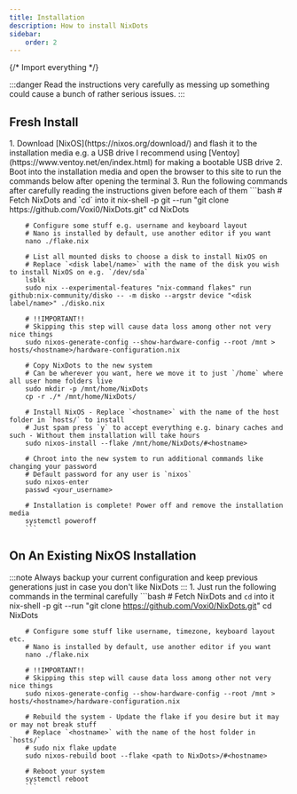 ```yaml
---
title: Installation
description: How to install NixDots
sidebar:
    order: 2
---
```

{/* Import everything */}

:::danger
Read the instructions very carefully as messing up something could cause a bunch of rather serious issues.
:::

## Fresh Install
<Steps>
	1. Download [NixOS](https://nixos.org/download/) and flash it to the installation media e.g. a USB drive
		I recommend using [Ventoy](https://www.ventoy.net/en/index.html) for making a bootable USB drive
	2. Boot into the installation media and open the browser to this site to run the commands below after opening the terminal
	3. Run the following commands after carefully reading the instructions given before each of them
		```bash
		# Fetch NixDots and `cd` into it
		nix-shell -p git --run "git clone https://github.com/Voxi0/NixDots.git"
		cd NixDots

		# Configure some stuff e.g. username and keyboard layout
		# Nano is installed by default, use another editor if you want
		nano ./flake.nix

		# List all mounted disks to choose a disk to install NixOS on
		# Replace `<disk label/name>` with the name of the disk you wish to install NixOS on e.g. `/dev/sda`
		lsblk
		sudo nix --experimental-features "nix-command flakes" run github:nix-community/disko -- -m disko --argstr device "<disk label/name>" ./disko.nix

		# !!IMPORTANT!!
		# Skipping this step will cause data loss among other not very nice things
		sudo nixos-generate-config --show-hardware-config --root /mnt > hosts/<hostname>/hardware-configuration.nix

		# Copy NixDots to the new system
		# Can be wherever you want, here we move it to just `/home` where all user home folders live
		sudo mkdir -p /mnt/home/NixDots
		cp -r ./* /mnt/home/NixDots/

		# Install NixOS - Replace `<hostname>` with the name of the host folder in `hosts/` to install
		# Just spam press `y` to accept everything e.g. binary caches and such - Without them installation will take hours
		sudo nixos-install --flake /mnt/home/NixDots/#<hostname>

		# Chroot into the new system to run additional commands like changing your password
		# Default password for any user is `nixos`
		sudo nixos-enter
		passwd <your_username>

		# Installation is complete! Power off and remove the installation media
		systemctl poweroff
		```
</Steps>

## On An Existing NixOS Installation
:::note
Always backup your current configuration and keep previous generations just in case you don't like NixDots
:::
<Steps>
	1. Just run the following commands in the terminal carefully
		```bash
		# Fetch NixDots and `cd` into it
		nix-shell -p git --run "git clone https://github.com/Voxi0/NixDots.git"
		cd NixDots

		# Configure some stuff like username, timezone, keyboard layout etc.
		# Nano is installed by default, use another editor if you want
		nano ./flake.nix

		# !!IMPORTANT!!
		# Skipping this step will cause data loss among other not very nice things
		sudo nixos-generate-config --show-hardware-config --root /mnt > hosts/<hostname>/hardware-configuration.nix

		# Rebuild the system - Update the flake if you desire but it may or may not break stuff
		# Replace `<hostname>` with the name of the host folder in `hosts/`
		# sudo nix flake update
		sudo nixos-rebuild boot --flake <path to NixDots>/#<hostname>

		# Reboot your system
		systemctl reboot
		```
</Steps>
